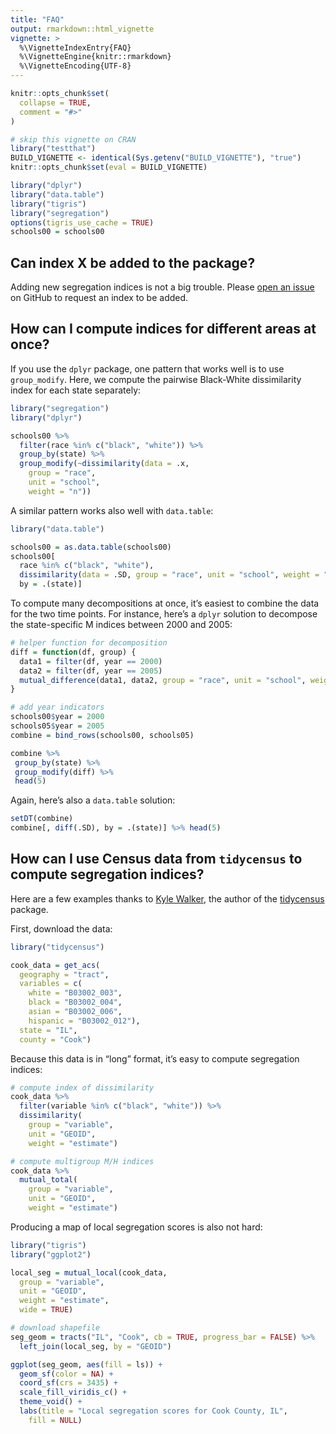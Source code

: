 ```yaml
---
title: "FAQ"
output: rmarkdown::html_vignette
vignette: >
  %\VignetteIndexEntry{FAQ}
  %\VignetteEngine{knitr::rmarkdown}
  %\VignetteEncoding{UTF-8}
---
```


```r
knitr::opts_chunk$set(
  collapse = TRUE,
  comment = "#>"
)

# skip this vignette on CRAN
library("testthat")
BUILD_VIGNETTE <- identical(Sys.getenv("BUILD_VIGNETTE"), "true")
knitr::opts_chunk$set(eval = BUILD_VIGNETTE)

library("dplyr")
library("data.table")
library("tigris")
library("segregation")
options(tigris_use_cache = TRUE)
schools00 = schools00
```

## Can index X be added to the package?

Adding new segregation indices is not a big trouble. Please
[open an issue](https://github.com/elbersb/segregation/issues) on GitHub
to request an index to be added.

## How can I compute indices for different areas at once?

If you use the `dplyr` package, one pattern that works well is
to use `group_modify`. Here, we compute the pairwise Black-White
dissimilarity index for each state separately:

```r
library("segregation")
library("dplyr")

schools00 %>%
  filter(race %in% c("black", "white")) %>%
  group_by(state) %>%
  group_modify(~dissimilarity(data = .x,
    group = "race",
    unit = "school",
    weight = "n"))
```

A similar pattern works also well with `data.table`:

```r
library("data.table")

schools00 = as.data.table(schools00)
schools00[
  race %in% c("black", "white"),
  dissimilarity(data = .SD, group = "race", unit = "school", weight = "n"),
  by = .(state)]
```

To compute many decompositions at once, it's easiest
to combine the data for the two time points. For instance,
here's a `dplyr` solution to decompose the state-specific
M indices between 2000 and 2005:

```r
# helper function for decomposition
diff = function(df, group) {
  data1 = filter(df, year == 2000)
  data2 = filter(df, year == 2005)
  mutual_difference(data1, data2, group = "race", unit = "school", weight = "n")
}

# add year indicators
schools00$year = 2000
schools05$year = 2005
combine = bind_rows(schools00, schools05)

combine %>%
 group_by(state) %>%
 group_modify(diff) %>%
 head(5)
```

Again, here's also a `data.table` solution:

```r
setDT(combine)
combine[, diff(.SD), by = .(state)] %>% head(5)
```

## How can I use Census data from `tidycensus` to compute segregation indices?

Here are a few examples thanks to [Kyle Walker](https://twitter.com/kyle_e_walker/status/1392188844724809728), the author of the [tidycensus](https://walker-data.com/tidycensus/articles/basic-usage.html) package.

First, download the data:

```r
library("tidycensus")

cook_data = get_acs(
  geography = "tract",
  variables = c(
    white = "B03002_003",
    black = "B03002_004",
    asian = "B03002_006",
    hispanic = "B03002_012"),
  state = "IL",
  county = "Cook")
```

Because this data is in "long" format, it's easy to compute segregation indices:

```r
# compute index of dissimilarity
cook_data %>%
  filter(variable %in% c("black", "white")) %>%
  dissimilarity(
    group = "variable",
    unit = "GEOID",
    weight = "estimate")

# compute multigroup M/H indices
cook_data %>%
  mutual_total(
    group = "variable",
    unit = "GEOID",
    weight = "estimate")

```

Producing a map of local segregation scores is also not hard:

```r
library("tigris")
library("ggplot2")

local_seg = mutual_local(cook_data,
  group = "variable",
  unit = "GEOID",
  weight = "estimate",
  wide = TRUE)

# download shapefile
seg_geom = tracts("IL", "Cook", cb = TRUE, progress_bar = FALSE) %>%
  left_join(local_seg, by = "GEOID")

ggplot(seg_geom, aes(fill = ls)) +
  geom_sf(color = NA) +
  coord_sf(crs = 3435) +
  scale_fill_viridis_c() +
  theme_void() +
  labs(title = "Local segregation scores for Cook County, IL",
    fill = NULL)
```
